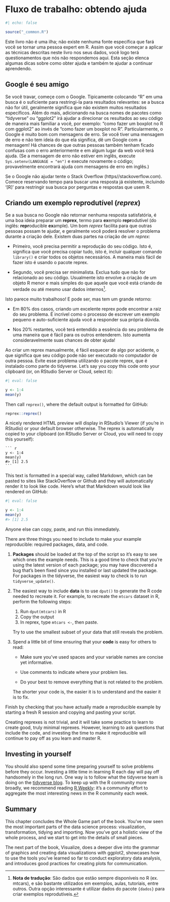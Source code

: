 # Fluxo de trabalho: obtendo ajuda {#sec-workflow-getting-help}

```r
#| echo: false

source("_common.R")
```

Este livro não é uma ilha; não existe nenhuma fonte específica que fará você se tornar uma pessoa expert em R.
Assim que você começar a aplicar as técnicas descritas neste livro nos seus dados, você logo terá questionamentos que nós não respondemos aqui.
Esta seção elenca algumas dicas sobre como obter ajuda e também te ajudar a continuar aprendendo.

## Google é seu amigo

Se você travar, começe com o Google.
Tipicamente colocando "R" em uma busca é o suficiente para restringi-la para resultados relevantes: se a busca não for útil, geralmente significa que não existem muitos resultados específicos.
Além do mais, adicionando na busca nomes de pacotes como "tidyverse" ou "ggplot2" irá ajudar a direcionar os resultados ao seu código de maneira mais familiar a você, por exemplo: "como fazer um boxplot no R com ggplot2" ao invés de "como fazer um boxplot no R".
Particularmente, o Google é muito bom com mensagens de erro.
Se você tiver uma mensagem de erro e não tem ideia do que ela significa, dê um Google com a mensagem!
Há chances de que outras pessoas também tenham ficado confusas com o erro anteriormente e em algum lugar da web você terá ajuda.
(Se a mensagem de erro não estiver em inglês, execute `Sys.setenv(LANGUAGE = "en")` e execute novamente o código; provavelmente encontrará ajuda com mensagens de erro em inglês.)

Se o Google não ajudar tente o Stack Overflow (https//stackoverflow.com).
Comece reservando tempo para buscar uma resposta já existente, incluindo '[R]' para restringir sua busca por perguntas e respostas que usem R.

## Criando um exemplo reprodutível (*reprex*)

Se a sua busca no Google não retornar nenhuma resposta satisfatória, é uma boa ideia preparar um **reprex**, termo para  **ex**emplo **repr**odutível (do inglês: **repr**oducible **ex**ample).
Um bom *reprex* facilita para que outras pessoas possam te ajudar, e geralmente você poderá resolver o problema durante a criação dele.
Existem duas partes na criação de um *reprex*:

-   Primeiro, você precisa permitir a reprodução do seu código.
    Isto é, significa que você precisa copiar tudo, isto é, incluir qualquer comando `library()` e criar todos os objetos necessários.
    A maneira mais fácil de fazer isto é usando o pacote reprex.

-   Segundo, você precisa ser minimalista.
    Exclua tudo que não for relacionado ao seu código.
    Usualmente isto envolve a criação de um objeto R menor e mais simples do que aquele que você está criando de verdade ou até mesmo usar dados internos[^workflow-help-nt-1].
    
[^workflow-help-nt-1]: **Nota de tradução**: São dados que estão sempre disponíveis no R (ex. mtcars), e são bastante utilizados em exemplos, aulas, tutoriais, entre outros. Outra opção interessante é utilizar dados do pacote `{dados}` para criar exemplos reprodutíveis.

Isto parece muito trabalhoso!
E pode ser, mas tem um grande retorno:

-   Em 80% dos casos, criando um excelente reprex pode encontrar a raiz do seu problema.
    É incrível como o processo de escrever um exemplo pequeno e auto-suficiente ajuda você a responder sua própria dúvida.

-   Nos 20% restantes, você terá entendido a essência do seu problema de uma maneira que é fácil para os outros entenderem.
    Isto aumenta consideravelmente suas chances de obter ajuda!

Ao criar um reprex manualmente, é fácil esquecer de algo por acidente, o que significa que seu código pode não ser executado no computador de outra pessoa.
Evite esse problema utilizando o pacote reprex, que é instalado como parte do tidyverse.
Let's say you copy this code onto your clipboard (or, on RStudio Server or Cloud, select it):

```r
#| eval: false

y <- 1:4
mean(y)
```

Then call `reprex()`, where the default output is formatted for GitHub:

``` r
reprex::reprex()
```

A nicely rendered HTML preview will display in RStudio's Viewer (if you're in RStudio) or your default browser otherwise.
The reprex is automatically copied to your clipboard (on RStudio Server or Cloud, you will need to copy this yourself):

````         
``` r
y <- 1:4
mean(y)
#> [1] 2.5
```
````

This text is formatted in a special way, called Markdown, which can be pasted to sites like StackOverflow or Github and they will automatically render it to look like code.
Here's what that Markdown would look like rendered on GitHub:

```r
#| eval: false

y <- 1:4
mean(y)
#> [1] 2.5
```

Anyone else can copy, paste, and run this immediately.

There are three things you need to include to make your example reproducible: required packages, data, and code.

1.  **Packages** should be loaded at the top of the script so it's easy to see which ones the example needs.
    This is a good time to check that you're using the latest version of each package; you may have discovered a bug that's been fixed since you installed or last updated the package.
    For packages in the tidyverse, the easiest way to check is to run `tidyverse_update()`.

2.  The easiest way to include **data** is to use `dput()` to generate the R code needed to recreate it.
    For example, to recreate the `mtcars` dataset in R, perform the following steps:

    1.  Run `dput(mtcars)` in R
    2.  Copy the output
    3.  In reprex, type `mtcars <-`, then paste.

    Try to use the smallest subset of your data that still reveals the problem.

3.  Spend a little bit of time ensuring that your **code** is easy for others to read:

    -   Make sure you've used spaces and your variable names are concise yet informative.

    -   Use comments to indicate where your problem lies.

    -   Do your best to remove everything that is not related to the problem.

    The shorter your code is, the easier it is to understand and the easier it is to fix.

Finish by checking that you have actually made a reproducible example by starting a fresh R session and copying and pasting your script.

Creating reprexes is not trivial, and it will take some practice to learn to create good, truly minimal reprexes.
However, learning to ask questions that include the code, and investing the time to make it reproducible will continue to pay off as you learn and master R.

## Investing in yourself

You should also spend some time preparing yourself to solve problems before they occur.
Investing a little time in learning R each day will pay off handsomely in the long run.
One way is to follow what the tidyverse team is doing on the [tidyverse blog](https://www.tidyverse.org/blog/).
To keep up with the R community more broadly, we recommend reading [R Weekly](https://rweekly.org): it's a community effort to aggregate the most interesting news in the R community each week.

## Summary

This chapter concludes the Whole Game part of the book.
You've now seen the most important parts of the data science process: visualization, transformation, tidying and importing.
Now you've got a holistic view of the whole process, and we start to get into the details of small pieces.

The next part of the book, Visualize, does a deeper dive into the grammar of graphics and creating data visualizations with ggplot2, showcases how to use the tools you've learned so far to conduct exploratory data analysis, and introduces good practices for creating plots for communication.
